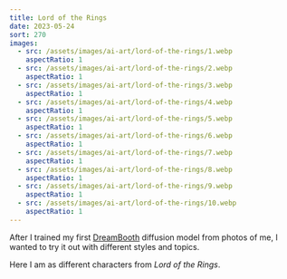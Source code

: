 ```yaml
---
title: Lord of the Rings
date: 2023-05-24
sort: 270
images:
  - src: /assets/images/ai-art/lord-of-the-rings/1.webp
    aspectRatio: 1
  - src: /assets/images/ai-art/lord-of-the-rings/2.webp
    aspectRatio: 1
  - src: /assets/images/ai-art/lord-of-the-rings/3.webp
    aspectRatio: 1
  - src: /assets/images/ai-art/lord-of-the-rings/4.webp
    aspectRatio: 1
  - src: /assets/images/ai-art/lord-of-the-rings/5.webp
    aspectRatio: 1
  - src: /assets/images/ai-art/lord-of-the-rings/6.webp
    aspectRatio: 1
  - src: /assets/images/ai-art/lord-of-the-rings/7.webp
    aspectRatio: 1
  - src: /assets/images/ai-art/lord-of-the-rings/8.webp
    aspectRatio: 1
  - src: /assets/images/ai-art/lord-of-the-rings/9.webp
    aspectRatio: 1
  - src: /assets/images/ai-art/lord-of-the-rings/10.webp
    aspectRatio: 1
---
```


After I trained my first [DreamBooth](https://dreambooth.github.io/) diffusion model from photos of me, I wanted to try it out with different styles and topics.

Here I am as different characters from <cite>Lord of the Rings</cite>.
